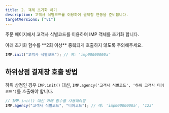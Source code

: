 ```yaml
---
title: 2. 객체 초기화 하기
description: 고객사 식별코드를 이용하여 결제창 연동을 준비합니다.
targetVersions: ["v1"]
---
```



주문 페이지에서 고객사 식별코드를 이용하여 IMP 객체를 초기화 합니다.

<Hint style="warning">
  아래 초기화 함수를 **2회 이상** 중복되게 호출하지 않도록 주의해주세요.
</Hint>

```ts title="client-side"
IMP.init("고객사 식별코드"); // 예: 'imp00000000a'
```

## 하위상점 결제창 호출 방법

하위 상점인 경우 `IMP.init()` 대신, `IMP.agency('고객사 식별코드', '하위
고객사 티어코드')`를 호출해야 합니다.

```ts
// IMP.init() 대신 아래 함수를 사용해야함
IMP.agency("고객사 식별코드", "티어코드"); // 예: 'imp00000000a', '123'
```
